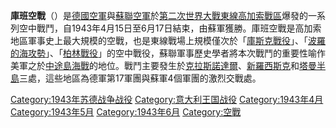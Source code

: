 {{unreferenced|time=2020-05-16T05:06:46+00:00}}
{{Infobox Military Conflict
|conflict=庫班空戰
|image=[[File:Yakovlev_Yak-9K.jpg|300px]]<br>[[File:Bell_P-39_Airacobra_in_flight_with_B.F._Goodrich_de-icers_061019-F-1234P-021.jpg|300px]]
|caption=「[[Yak-9戰鬥機|Yak-9]]」（上）與「[[P-39戰鬥機|P-39]]」戰鬥機（下），兩著皆為蘇軍於庫班空戰中的主力戰鬥機。
|partof=[[第二次世界大戰|第二次世界大戰]][[蘇德戰爭|蘇德戰爭]][[高加索戰役|高加索戰役]]
|place=[[克里米亞|克里米亞]][[庫班州|庫班]]三角洲與南[[烏克蘭|烏克蘭]]地區
|date=1943年4月15日 – 1943年6月17日
|result=蘇聯空軍勝利
|combatant1=[[File:Flag_of_Germany_1933.svg|22px]] [[納粹德國|納粹德國]]<br />[[File:Flag_of_Italy_(1861-1946)_crowned.svg|22px]] [[義大利王國|義大利王國]]
|combatant2=[[File:Flag_of_the_Soviet_Union_1923.svg|22px]] [[蘇聯|蘇聯]]
|commander1=[[File:Flag_of_Germany_1933.svg|22px]] [[沃爾弗拉姆·馮·里希特霍芬|沃爾弗拉姆·馮·里希特霍芬]]<br />[[File:Flag_of_Germany_1933.svg|22px]] [[君特·科爾登|君特·科爾登]]
|commander2={{flagicon|USSR|1923}} [[亞歷山大·亞歷山德羅維奇·諾維科夫|亞歷山大·亞歷山德羅維奇·諾維科夫]]
|strength1='''蘇聯方面資料：'''<br />1000-1200架飛機<br />'''德國方面資料：'''<br />550-600架飛機
|strength2='''蘇聯方面資料：'''<br />900-1050架飛機<br />'''德國方面資料：'''<br />1500架飛機
|casualties1='''蘇聯方面資料：'''<br />1100架飛機<br />'''德國方面資料：'''<br />400-450架飛機
|casualties2='''蘇聯方面資料：'''<br />750架飛機<br />'''德國方面資料：'''<br />1300架飛機
|}}
{{Campaignbox Axis-Soviet War}}
{{Campaignbox Crimea and Caucasus}}
'''庫班空戰'''（{{lang-ru|'''Воздушные сражения на Кубани'''}}）是[[納粹德國空軍|德國空軍]]與[[蘇聯空軍|蘇聯空軍]]於[[第二次世界大戰|第二次世界大戰]][[蘇德戰爭|東線]][[高加索戰役|高加索戰區]]爆發的一系列空中戰鬥，自1943年4月15日至6月17日結束，由蘇軍獲勝。庫班空戰是高加索地區軍事史上最大規模的空戰，也是東線戰場上規模僅次於「[[庫斯克戰役|庫斯克戰役]]」、「[[波羅的海攻勢|波羅的海攻勢]]」、「[[柏林戰役|柏林戰役]]」的空中戰役，蘇聯軍事歷史學者將本次戰鬥的重要性喻作美軍之於[[中途島海戰|中途島海戰]]的地位。戰鬥主要發生於[[克拉斯諾達爾|克拉斯諾達爾]]、[[新羅西斯克|新羅西斯克]]和[[塔曼半島|塔曼半島]]三處，這些地區為德軍第17軍團與蘇軍4個軍團的激烈交戰處。

[[Category:1943年苏德战争战役|Category:1943年苏德战争战役]]
[[Category:意大利王国战役|Category:意大利王国战役]]
[[Category:1943年4月|Category:1943年4月]]
[[Category:1943年5月|Category:1943年5月]]
[[Category:1943年6月|Category:1943年6月]]
[[Category:空戰|Category:空戰]]